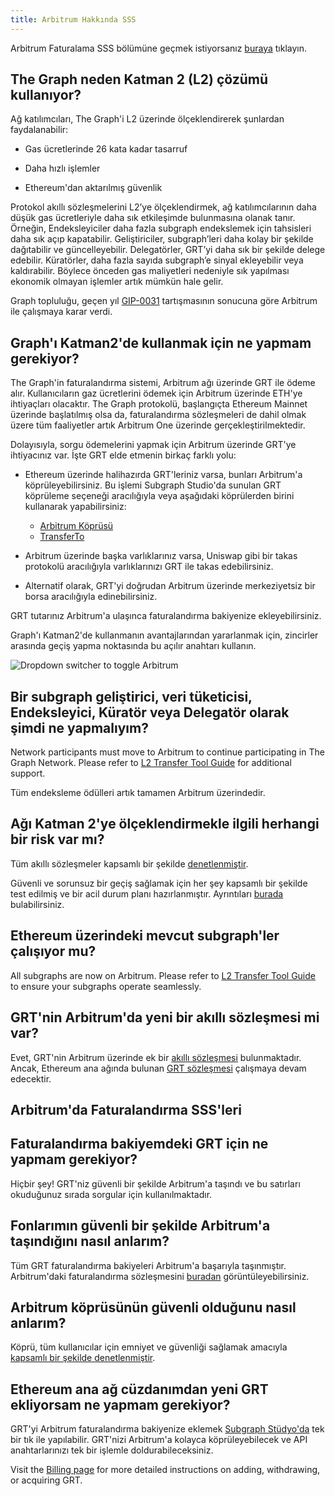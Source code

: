 ```yaml
---
title: Arbitrum Hakkında SSS
---
```


Arbitrum Faturalama SSS bölümüne geçmek istiyorsanız [buraya](#billing-on-arbitrum-faqs) tıklayın.

## The Graph neden Katman 2 (L2) çözümü kullanıyor?

Ağ katılımcıları, The Graph'i L2 üzerinde ölçeklendirerek şunlardan faydalanabilir:

- Gas ücretlerinde 26 kata kadar tasarruf

- Daha hızlı işlemler

- Ethereum'dan aktarılmış güvenlik

Protokol akıllı sözleşmelerini L2’ye ölçeklendirmek, ağ katılımcılarının daha düşük gas ücretleriyle daha sık etkileşimde bulunmasına olanak tanır. Örneğin, Endeksleyiciler daha fazla subgraph endekslemek için tahsisleri daha sık açıp kapatabilir. Geliştiriciler, subgraph’leri daha kolay bir şekilde dağıtabilir ve güncelleyebilir. Delegatörler, GRT’yi daha sık bir şekilde delege edebilir. Küratörler, daha fazla sayıda subgraph’e sinyal ekleyebilir veya kaldırabilir. Böylece önceden gas maliyetleri nedeniyle sık yapılması ekonomik olmayan işlemler artık mümkün hale gelir.

Graph topluluğu, geçen yıl [GIP-0031](https://forum.thegraph.com/t/gip-0031-arbitrum-grt-bridge/3305) tartışmasının sonucuna göre Arbitrum ile çalışmaya karar verdi.

## Graph'ı Katman2'de kullanmak için ne yapmam gerekiyor?

The Graph'in faturalandırma sistemi, Arbitrum ağı üzerinde GRT ile ödeme alır. Kullanıcıların gaz ücretlerini ödemek için Arbitrum üzerinde ETH'ye ihtiyaçları olacaktır. The Graph protokolü, başlangıçta Ethereum Mainnet üzerinde başlatılmış olsa da, faturalandırma sözleşmeleri de dahil olmak üzere tüm faaliyetler artık Arbitrum One üzerinde gerçekleştirilmektedir.

Dolayısıyla, sorgu ödemelerini yapmak için Arbitrum üzerinde GRT'ye ihtiyacınız var. İşte GRT elde etmenin birkaç farklı yolu:

- Ethereum üzerinde halihazırda GRT'leriniz varsa, bunları Arbitrum'a köprüleyebilirsiniz. Bu işlemi Subgraph Studio'da sunulan GRT köprüleme seçeneği aracılığıyla veya aşağıdaki köprülerden birini kullanarak yapabilirsiniz:

  - [Arbitrum Köprüsü](https://bridge.arbitrum.io/?l2ChainId=42161)
  - [TransferTo](https://transferto.xyz/swap)

- Arbitrum üzerinde başka varlıklarınız varsa, Uniswap gibi bir takas protokolü aracılığıyla varlıklarınızı GRT ile takas edebilirsiniz.

- Alternatif olarak, GRT'yi doğrudan Arbitrum üzerinde merkeziyetsiz bir borsa aracılığıyla edinebilirsiniz.

GRT tutarınız Arbitrum'a ulaşınca faturalandırma bakiyenize ekleyebilirsiniz.

Graph'ı Katman2'de kullanmanın avantajlarından yararlanmak için, zincirler arasında geçiş yapma noktasında bu açılır anahtarı kullanın.

![Dropdown switcher to toggle Arbitrum](/img/arbitrum-screenshot-toggle.png)

## Bir subgraph geliştirici, veri tüketicisi, Endeksleyici, Küratör veya Delegatör olarak şimdi ne yapmalıyım?

Network participants must move to Arbitrum to continue participating in The Graph Network. Please refer to [L2 Transfer Tool Guide](/archived/arbitrum/l2-transfer-tools-guide/) for additional support.

Tüm endeksleme ödülleri artık tamamen Arbitrum üzerindedir.

## Ağı Katman 2'ye ölçeklendirmekle ilgili herhangi bir risk var mı?

Tüm akıllı sözleşmeler kapsamlı bir şekilde [denetlenmiştir](https://github.com/graphprotocol/contracts/blob/main/packages/contracts/audits/OpenZeppelin/2022-07-graph-arbitrum-bridge-audit.pdf).

Güvenli ve sorunsuz bir geçiş sağlamak için her şey kapsamlı bir şekilde test edilmiş ve bir acil durum planı hazırlanmıştır. Ayrıntıları [burada](https://forum.thegraph.com/t/gip-0037-the-graph-arbitrum-deployment-with-linear-rewards-minted-in-l2/3551#risks-and-security-considerations-20) bulabilirsiniz.

## Ethereum üzerindeki mevcut subgraph'ler çalışıyor mu?

All subgraphs are now on Arbitrum. Please refer to [L2 Transfer Tool Guide](/archived/arbitrum/l2-transfer-tools-guide/) to ensure your subgraphs operate seamlessly.

## GRT'nin Arbitrum'da yeni bir akıllı sözleşmesi mi var?

Evet, GRT'nin Arbitrum üzerinde ek bir [akıllı sözleşmesi](https://arbiscan.io/address/0x9623063377ad1b27544c965ccd7342f7ea7e88c7) bulunmaktadır. Ancak, Ethereum ana ağında bulunan [GRT sözleşmesi](https://etherscan.io/token/0xc944e90c64b2c07662a292be6244bdf05cda44a7) çalışmaya devam edecektir.

## Arbitrum'da Faturalandırma SSS'leri

## Faturalandırma bakiyemdeki GRT için ne yapmam gerekiyor?

Hiçbir şey! GRT'niz güvenli bir şekilde Arbitrum'a taşındı ve bu satırları okuduğunuz sırada sorgular için kullanılmaktadır.

## Fonlarımın güvenli bir şekilde Arbitrum'a taşındığını nasıl anlarım?

Tüm GRT faturalandırma bakiyeleri Arbitrum'a başarıyla taşınmıştır. Arbitrum'daki faturalandırma sözleşmesini [buradan](https://arbiscan.io/address/0x1B07D3344188908Fb6DEcEac381f3eE63C48477a) görüntüleyebilirsiniz.

## Arbitrum köprüsünün güvenli olduğunu nasıl anlarım?

Köprü, tüm kullanıcılar için emniyet ve güvenliği sağlamak amacıyla [kapsamlı bir şekilde denetlenmiştir](https://code4rena.com/contests/2022-10-the-graph-l2-bridge-contest).

## Ethereum ana ağ cüzdanımdan yeni GRT ekliyorsam ne yapmam gerekiyor?

GRT'yi Arbitrum faturalandırma bakiyenize eklemek [Subgraph Stüdyo'da](https://thegraph.com/studio/) tek bir tık ile yapılabilir. GRT'nizi Arbitrum'a kolayca köprüleyebilecek ve API anahtarlarınızı tek bir işlemle doldurabileceksiniz.

Visit the [Billing page](/subgraphs/billing/) for more detailed instructions on adding, withdrawing, or acquiring GRT.
